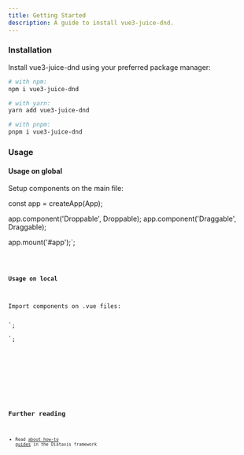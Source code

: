 ```yaml
---
title: Getting Started
description: A guide to install vue3-juice-dnd.
---
```



### Installation

Install vue3-juice-dnd using your preferred package manager:

```bash
# with npm:
npm i vue3-juice-dnd

# with yarn:
yarn add vue3-juice-dnd

# with pnpm:
pnpm i vue3-juice-dnd
```

### Usage

#### Usage on global

Setup components on the main file:



const app = createApp(App);

app.component('Droppable', Droppable);
app.component('Draggable', Draggable);

app.mount('#app');`;

<Code code={globalUsage} lang="js" />

#### Usage on local

Import components on .vue files:

<script>
    components: { Draggable, Droppable },
  }

</script>`;
<script>

</script>`;

<Tabs>
  <TabItem label="Options API">
    <Code code={optionApiCode} lang="vue" />
  </TabItem>
  <TabItem label="Composition API">
    <Code code={compositionApiCode} lang="vue" />
  </TabItem>
</Tabs>

## Further reading

- Read [about how-to guides](https://diataxis.fr/how-to-guides/) in the Diátaxis framework
